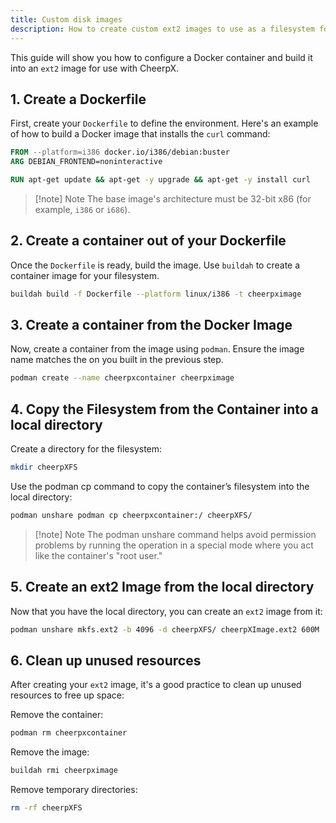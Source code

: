 ```yaml
---
title: Custom disk images
description: How to create custom ext2 images to use as a filesystem for CheerpX
---
```


This guide will show you how to configure a Docker container and build it into an `ext2` image for use with CheerpX.

## 1. Create a Dockerfile

First, create your `Dockerfile` to define the environment. Here's an example of how to build a Docker image that installs the `curl` command:

```dockerfile
FROM --platform=i386 docker.io/i386/debian:buster
ARG DEBIAN_FRONTEND=noninteractive

RUN apt-get update && apt-get -y upgrade && apt-get -y install curl
```

> [!note] Note
> The base image's architecture must be 32-bit x86 (for example, `i386` or `i686`).

## 2. Create a container out of your Dockerfile

Once the `Dockerfile` is ready, build the image. Use `buildah` to create a container image for your filesystem.

```bash
buildah build -f Dockerfile --platform linux/i386 -t cheerpximage
```

## 3. Create a container from the Docker Image

Now, create a container from the image using `podman`. Ensure the image name matches the on you built in the previous step.

```bash
podman create --name cheerpxcontainer cheerpximage
```

## 4. Copy the Filesystem from the Container into a local directory

Create a directory for the filesystem:

```bash
mkdir cheerpXFS
```

Use the podman cp command to copy the container’s filesystem into the local directory:

```bash
podman unshare podman cp cheerpxcontainer:/ cheerpXFS/
```

> [!note] Note
> The podman unshare command helps avoid permission problems by running the operation in a special mode where you act like the container's "root user."

## 5. Create an ext2 Image from the local directory

Now that you have the local directory, you can create an `ext2` image from it:

```bash
podman unshare mkfs.ext2 -b 4096 -d cheerpXFS/ cheerpXImage.ext2 600M
```

## 6. Clean up unused resources

After creating your `ext2` image, it's a good practice to clean up unused resources to free up space:

Remove the container:

```bash
podman rm cheerpxcontainer
```

Remove the image:

```bash
buildah rmi cheerpximage
```

Remove temporary directories:

```bash
rm -rf cheerpXFS
```
